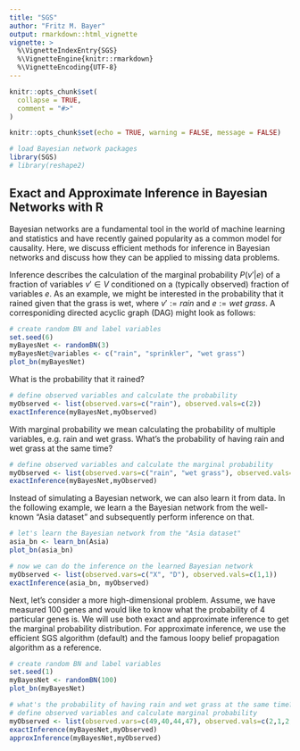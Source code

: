 ```yaml
---
title: "SGS"
author: "Fritz M. Bayer"
output: rmarkdown::html_vignette
vignette: >
  %\VignetteIndexEntry{SGS}
  %\VignetteEngine{knitr::rmarkdown}
  %\VignetteEncoding{UTF-8}
---
```



```r
knitr::opts_chunk$set(
  collapse = TRUE,
  comment = "#>"
)
```

```r
knitr::opts_chunk$set(echo = TRUE, warning = FALSE, message = FALSE)

# load Bayesian network packages
library(SGS)
# library(reshape2)
```

## Exact and Approximate Inference in Bayesian Networks with R

Bayesian networks are a fundamental tool in the world of machine learning and statistics and have recently gained popularity as a common model for causality. Here, we discuss efficient methods for inference in Bayesian networks and discuss how they can be applied to missing data problems. 

Inference describes the calculation of the marginal probability $P(v'|e)$ of a fraction of variables $v' \in V$ conditioned on a (typically observed) fraction of variables $e$. As an example, we might be interested in the probability that it rained given that the grass is wet, where $v':=rain$ and $e:=wet\ grass$. A corresponiding directed acyclic graph (DAG)  might look as follows:

```r
# create random BN and label variables 
set.seed(6)
myBayesNet <- randomBN(3)
myBayesNet@variables <- c("rain", "sprinkler", "wet grass")
plot_bn(myBayesNet)
```

What is the probability that it rained?

```r
# define observed variables and calculate the probability
myObserved <- list(observed.vars=c("rain"), observed.vals=c(2))
exactInference(myBayesNet,myObserved)
```

With marginal probability we mean calculating the probability of multiple variables, e.g. rain and wet grass. What's the probability of having rain and wet grass at the same time?

```r
# define observed variables and calculate the marginal probability
myObserved <- list(observed.vars=c("rain", "wet grass"), observed.vals=c(2,2))
exactInference(myBayesNet,myObserved)
```

Instead of simulating a Bayesian network, we can also learn it from data. In the following example, we learn a the Bayesian network from the well-known "Asia dataset" and subsequently perform inference on that. 

```r
# let's learn the Bayesian network from the "Asia dataset"
asia_bn <- learn_bn(Asia)
plot_bn(asia_bn)

# now we can do the inference on the learned Bayesian network
myObserved <- list(observed.vars=c("X", "D"), observed.vals=c(1,1))
exactInference(asia_bn, myObserved)
```

Next, let's consider a more high-dimensional problem. Assume, we have measured 100 genes and would like to know what the probability of 4 particular genes is. We will use both exact and approximate inference to get the marginal probability distribution. For approximate inference, we use the efficient SGS algorithm (default) and the famous loopy belief propagation algorithm as a reference. 

```r
# create random BN and label variables 
set.seed(1)
myBayesNet <- randomBN(100)
plot_bn(myBayesNet)

# what's the probability of having rain and wet grass at the same time?
# define observed variables and calculate marginal probability
myObserved <- list(observed.vars=c(49,40,44,47), observed.vals=c(2,1,2,1))
exactInference(myBayesNet,myObserved)
approxInference(myBayesNet,myObserved)
```
